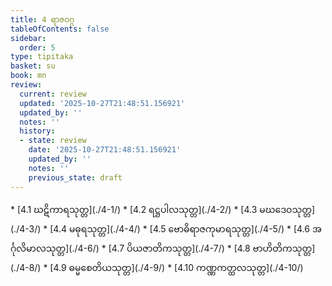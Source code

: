 ```yaml
---
title: 4 ရာဇဝဂ္ဂ
tableOfContents: false
sidebar:
  order: 5
type: tipitaka
basket: su
book: mn
review:
  current: review
  updated: '2025-10-27T21:48:51.156921'
  updated_by: ''
  notes: ''
  history:
  - state: review
    date: '2025-10-27T21:48:51.156921'
    updated_by: ''
    notes: ''
    previous_state: draft
---
```



<ReviewStatus review={frontmatter.review} showDetails={true} />

<HypothesisAnnotation frontmatter={frontmatter} />

<DynamicBreadcrumb />



<TableOfContents book="mn" section="4">
* [4.1 ဃဋိကာရသုတ္တ](./4-1/)
* [4.2 ရဋ္ဌပါလသုတ္တ](./4-2/)
* [4.3 မဃဒေဝသုတ္တ](./4-3/)
* [4.4 မဓုရသုတ္တ](./4-4/)
* [4.5 ဗောဓိရာဇကုမာရသုတ္တ](./4-5/)
* [4.6 အင်္ဂုလိမာလသုတ္တ](./4-6/)
* [4.7 ပိယဇာတိကသုတ္တ](./4-7/)
* [4.8 ဗာဟိတိကသုတ္တ](./4-8/)
* [4.9 ဓမ္မစေတိယသုတ္တ](./4-9/)
* [4.10 ကဏ္ဏကတ္ထလသုတ္တ](./4-10/)
</TableOfContents>